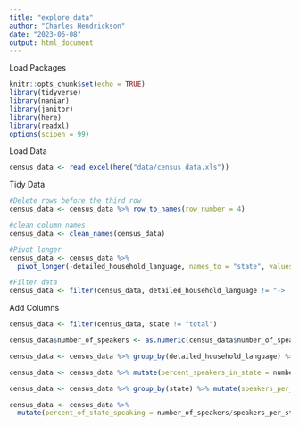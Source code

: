 ```yaml
---
title: "explore_data"
author: "Charles Hendrickson"
date: "2023-06-08"
output: html_document
---
```


Load Packages
```r
knitr::opts_chunk$set(echo = TRUE)
library(tidyverse)
library(naniar)
library(janitor)
library(here)
library(readxl)
options(scipen = 99)
```

Load Data
```r
census_data <- read_excel(here("data/census_data.xls"))
```
Tidy Data
```r
#Delete rows before the third row
census_data <- census_data %>% row_to_names(row_number = 4)

#clean column names
census_data <- clean_names(census_data)

#Pivot longer
census_data <- census_data %>%
  pivot_longer(-detailed_household_language, names_to = "state", values_to = "number_of_speakers")

#Filter data
census_data <- filter(census_data, detailed_household_language != "-> Total")

```

Add Columns
```r
census_data <- filter(census_data, state != "total")
```


```r
census_data$number_of_speakers <- as.numeric(census_data$number_of_speakers)

census_data <- census_data %>% group_by(detailed_household_language) %>% mutate(sum_per_language = sum(number_of_speakers))

census_data <- census_data %>% mutate(percent_speakers_in_state = number_of_speakers/sum_per_language)

```


```r
census_data <- census_data %>% group_by(state) %>% mutate(speakers_per_state = sum(number_of_speakers))

census_data <- census_data %>% 
  mutate(percent_of_state_speaking = number_of_speakers/speakers_per_state)

```









